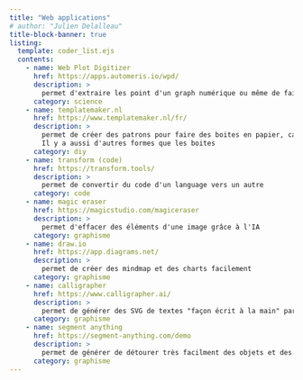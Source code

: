 ```yaml
---
title: "Web applications"
# author: "Julien Delalleau" 
title-block-banner: true
listing:
  template: coder_list.ejs
  contents:
    - name: Web Plot Digitizer
      href: https://apps.automeris.io/wpd/
      description: >          
        permet d'extraire les point d'un graph numérique ou même de faire des mesures sur des images         
      category: science  
    - name: templatemaker.nl
      href: https://www.templatemaker.nl/fr/
      description: >          
        permet de créer des patrons pour faire des boites en papier, carton et autres.
        Il y a aussi d'autres formes que les boites      
      category: diy  
    - name: transform (code)
      href: https://transform.tools/
      description: >          
        permet de convertir du code d'un language vers un autre   
      category: code  
    - name: magic eraser
      href: https://magicstudio.com/magiceraser
      description: >          
        permet d'effacer des éléments d'une image grâce à l'IA  
      category: graphisme  
    - name: draw.io
      href: https://app.diagrams.net/
      description: >          
        permet de créer des mindmap et des charts facilement   
      category: graphisme  
    - name: calligrapher
      href: https://www.calligrapher.ai/
      description: >          
        permet de générer des SVG de textes "façon écrit à la main" par IA
      category: graphisme  
    - name: segment anything
      href: https://segment-anything.com/demo
      description: >          
        permet de générer de détourer très facilment des objets et des personnes dans une photo / dessin
      category: graphisme  
---
```

